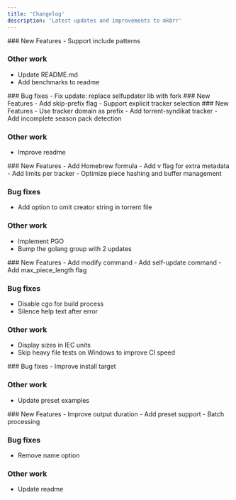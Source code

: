 ```yaml
---
title: 'Changelog'
description: 'Latest updates and improvements to mkbrr'
---
```


<Update label="v1.7.0" description="2024-04-04">
### New Features
- Support include patterns

### Other work
- Update README.md
- Add benchmarks to readme
</Update>

<Update label="v1.6.1" description="2024-03-29">
### Bug fixes
- Fix update: replace selfupdater lib with fork
</Update>

<Update label="v1.6.0" description="2024-03-28">
### New Features
- Add skip-prefix flag
- Support explicit tracker selection
</Update>

<Update label="v1.3.0" description="2024-03-04">
### New Features
- Use tracker domain as prefix
- Add torrent-syndikat tracker
- Add incomplete season pack detection

### Other work
- Improve readme
</Update>

<Update label="v1.2.0" description="2024-03-02">
### New Features
- Add Homebrew formula
- Add v flag for extra metadata
- Add limits per tracker
- Optimize piece hashing and buffer management

### Bug fixes
- Add option to omit creator string in torrent file

### Other work
- Implement PGO
- Bump the golang group with 2 updates
</Update>

<Update label="v1.1.0" description="2024-02-14">
### New Features
- Add modify command
- Add self-update command
- Add max_piece_length flag

### Bug fixes
- Disable cgo for build process
- Silence help text after error

### Other work
- Display sizes in IEC units
- Skip heavy file tests on Windows to improve CI speed
</Update>

<Update label="v1.0.0" description="2024-01-31">
### Bug fixes
- Improve install target

### Other work
- Update preset examples
</Update>

<Update label="v0.2.0" description="2024-01-28">
### New Features
- Improve output duration
- Add preset support
- Batch processing

### Bug fixes
- Remove name option

### Other work
- Update readme
</Update>
